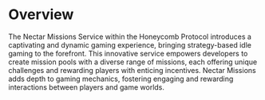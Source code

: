 # Overview

The Nectar Missions Service within the Honeycomb Protocol introduces a captivating and dynamic gaming experience, bringing strategy-based idle gaming to the forefront. This innovative service empowers developers to create mission pools with a diverse range of missions, each offering unique challenges and rewarding players with enticing incentives. Nectar Missions adds depth to gaming mechanics, fostering engaging and rewarding interactions between players and game worlds.
